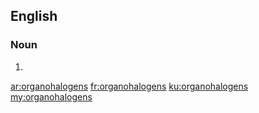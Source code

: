 ==English==

===Noun===
{{head|en}}

# {{plural of|organohalogen}}

[[ar:organohalogens]]
[[fr:organohalogens]]
[[ku:organohalogens]]
[[my:organohalogens]]